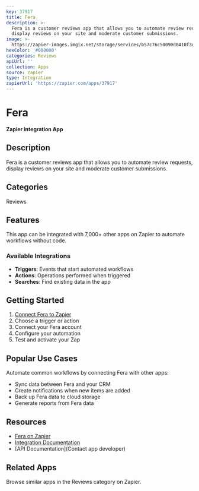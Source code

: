 ```yaml
---
key: 37917
title: Fera
description: >-
  Fera is a customer reviews app that allows you to automate review requests,
  display reviews on your site and moderate customer submissions.
image: >-
  https://zapier-images.imgix.net/storage/services/b57c76c50090d0410f3d0db486532d4c.png?auto=format%2Ccompress&ixlib=python-3.0.0&q=50
hexColor: '#000000'
categories: Reviews
apiUrl: ''
collection: Apps
source: zapier
type: Integration
zapierUrl: 'https://zapier.com/apps/37917'
---
```

# Fera

**Zapier Integration App**

## Description

Fera is a customer reviews app that allows you to automate review requests, display reviews on your site and moderate customer submissions.

## Categories

Reviews

## Features

This app can be integrated with 7,000+ other apps on Zapier to automate workflows without code.

### Available Integrations

- **Triggers**: Events that start automated workflows
- **Actions**: Operations performed when triggered
- **Searches**: Find existing data in the app

## Getting Started

1. [Connect Fera to Zapier](https://zapier.com/apps/37917)
2. Choose a trigger or action
3. Connect your Fera account
4. Configure your automation
5. Test and activate your Zap

## Popular Use Cases

Automate common workflows by connecting Fera with other apps:

- Sync data between Fera and your CRM
- Create notifications when new items are added
- Back up Fera data to cloud storage
- Generate reports from Fera data

## Resources

- [Fera on Zapier](https://zapier.com/apps/37917)
- [Integration Documentation](https://zapier.com/apps/37917/integrations)
- [API Documentation](Contact app developer)

## Related Apps

Browse similar apps in the Reviews category on Zapier.
